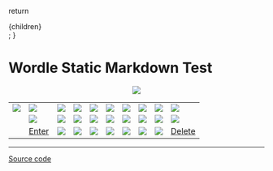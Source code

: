   return <div className="prose p-8 max-w-[770px]">{children}</div>;
}

# Wordle Static Markdown Test

<p align="center">
  <img src="http://localhost:3000/api/markdown-game/assets/board" />
</p>

|                                                                                                                  |                                                                                                                  |                                                                                                                  |                                                                                                                  |                                                                                                                  |                                                                                                                  |                                                                                                                  |                                                                                                                  |                                                                                                                  |                                                                                                                  |
| ---------------------------------------------------------------------------------------------------------------- | ---------------------------------------------------------------------------------------------------------------- | ---------------------------------------------------------------------------------------------------------------- | ---------------------------------------------------------------------------------------------------------------- | ---------------------------------------------------------------------------------------------------------------- | ---------------------------------------------------------------------------------------------------------------- | ---------------------------------------------------------------------------------------------------------------- | ---------------------------------------------------------------------------------------------------------------- | ---------------------------------------------------------------------------------------------------------------- | ---------------------------------------------------------------------------------------------------------------- |
| [![](http://localhost:3000/api/markdown-game/assets/key/q)](http://localhost:3000/api/markdown-game/press-key/q) | [![](http://localhost:3000/api/markdown-game/assets/key/w)](http://localhost:3000/api/markdown-game/press-key/w) | [![](http://localhost:3000/api/markdown-game/assets/key/e)](http://localhost:3000/api/markdown-game/press-key/e) | [![](http://localhost:3000/api/markdown-game/assets/key/r)](http://localhost:3000/api/markdown-game/press-key/r) | [![](http://localhost:3000/api/markdown-game/assets/key/t)](http://localhost:3000/api/markdown-game/press-key/t) | [![](http://localhost:3000/api/markdown-game/assets/key/y)](http://localhost:3000/api/markdown-game/press-key/y) | [![](http://localhost:3000/api/markdown-game/assets/key/u)](http://localhost:3000/api/markdown-game/press-key/u) | [![](http://localhost:3000/api/markdown-game/assets/key/i)](http://localhost:3000/api/markdown-game/press-key/i) | [![](http://localhost:3000/api/markdown-game/assets/key/o)](http://localhost:3000/api/markdown-game/press-key/o) | [![](http://localhost:3000/api/markdown-game/assets/key/p)](http://localhost:3000/api/markdown-game/press-key/p) |
|                                                                                                                  | [![](http://localhost:3000/api/markdown-game/assets/key/a)](http://localhost:3000/api/markdown-game/press-key/a) | [![](http://localhost:3000/api/markdown-game/assets/key/s)](http://localhost:3000/api/markdown-game/press-key/s) | [![](http://localhost:3000/api/markdown-game/assets/key/d)](http://localhost:3000/api/markdown-game/press-key/d) | [![](http://localhost:3000/api/markdown-game/assets/key/f)](http://localhost:3000/api/markdown-game/press-key/f) | [![](http://localhost:3000/api/markdown-game/assets/key/g)](http://localhost:3000/api/markdown-game/press-key/g) | [![](http://localhost:3000/api/markdown-game/assets/key/h)](http://localhost:3000/api/markdown-game/press-key/h) | [![](http://localhost:3000/api/markdown-game/assets/key/j)](http://localhost:3000/api/markdown-game/press-key/j) | [![](http://localhost:3000/api/markdown-game/assets/key/k)](http://localhost:3000/api/markdown-game/press-key/k) | [![](http://localhost:3000/api/markdown-game/assets/key/l)](http://localhost:3000/api/markdown-game/press-key/l) |
|                                                                                                                  | [Enter](http://localhost:3000/api/markdown-game/press-submit)                                                    | [![](http://localhost:3000/api/markdown-game/assets/key/z)](http://localhost:3000/api/markdown-game/press-key/z) | [![](http://localhost:3000/api/markdown-game/assets/key/x)](http://localhost:3000/api/markdown-game/press-key/x) | [![](http://localhost:3000/api/markdown-game/assets/key/c)](http://localhost:3000/api/markdown-game/press-key/c) | [![](http://localhost:3000/api/markdown-game/assets/key/v)](http://localhost:3000/api/markdown-game/press-key/v) | [![](http://localhost:3000/api/markdown-game/assets/key/b)](http://localhost:3000/api/markdown-game/press-key/b) | [![](http://localhost:3000/api/markdown-game/assets/key/n)](http://localhost:3000/api/markdown-game/press-key/n) | [![](http://localhost:3000/api/markdown-game/assets/key/m)](http://localhost:3000/api/markdown-game/press-key/m) | [Delete](http://localhost:3000/api/markdown-game/press-backspace)                                                |

---

[Source code](https://github.com/wyattades/wordle)
